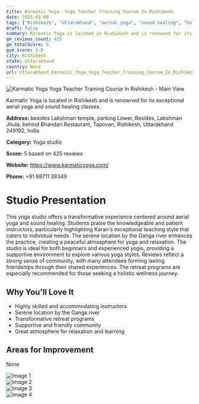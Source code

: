 ```yaml
---
title: Karmatic Yoga  Yoga Teacher Training Course In Rishikesh
date: 2025-03-08
tags: ["Rishikesh", "Uttarakhand", "aerial yoga", "sound healing", "holistic wellness", "serene atmosphere", "community-oriented", "Rishikesh"]  
draft: false
summary: Karmatic Yoga is located in Rishikesh and is renowned for its exceptional aerial yoga and sound healing classes.
gm_reviews_count: 425
gm_totalScore: 5
gym_score: 5.0
city: Rishikesh
state: Uttarakhand
country: None
url: Uttarakhand_Karmatic_Yoga_Yoga_Teacher_Training_Course_In_Rishikesh
---
```


<div className="aspect-[16/9] relative my-8">
  <img 
    src="https://lh5.googleusercontent.com/p/AF1QipMvNrmZCJvOuLUYAfVF7rNTupCk2YRZlI4MaNOg=w1920-h1080-k-no"
    alt="Karmatic Yoga  Yoga Teacher Training Course In Rishikesh - Main View"
    className="object-cover absolute inset-0 w-full h-full rounded-lg"
  />
</div>

Karmatic Yoga is located in Rishikesh and is renowned for its exceptional aerial yoga and sound healing classes.

**Address:** besides Lakshman temple, parking Lower, Besides, Lakshman Jhula, behind Bhandari Restaurant, Tapovan, Rishikesh, Uttarakhand 249192, India

**Category:** Yoga studio

**Score:** 5 based on 425 reviews

**Website:** https://www.karmaticyoga.com/

**Phone:** +91 98711 39349

# Studio Presentation

This yoga studio offers a transformative experience centered around aerial yoga and sound healing. Students praise the knowledgeable and patient instructors, particularly highlighting Karan's exceptional teaching style that caters to individual needs. The serene location by the Ganga river enhances the practice, creating a peaceful atmosphere for yoga and relaxation. The studio is ideal for both beginners and experienced yogis, providing a supportive environment to explore various yoga styles. Reviews reflect a strong sense of community, with many attendees forming lasting friendships through their shared experiences. The retreat programs are especially recommended for those seeking a holistic wellness journey.

## Why You'll Love It

- Highly skilled and accommodating instructors
- Serene location by the Ganga river
- Transformative retreat programs
- Supportive and friendly community
- Great atmosphere for relaxation and learning

## Areas for Improvement

None

<div className="grid grid-cols-1 xl:grid-cols-2 gap-4 my-8">
<div className="aspect-[4/3] relative"><img src="https://lh3.googleusercontent.com/p/AF1QipPhF_2ENcJNYvzyRqssKWzyhR6BiVrkLv-044qe=w1920-h1080-k-no" alt="Image 1" className="object-cover absolute inset-0 w-full h-full rounded-lg" /></div>
<div className="aspect-[4/3] relative"><img src="https://lh5.googleusercontent.com/p/AF1QipN1TwXss7pmm9u9UYThQUpYl2tJfk6RksgyEYOz=w1920-h1080-k-no" alt="Image 2" className="object-cover absolute inset-0 w-full h-full rounded-lg" /></div>
<div className="aspect-[4/3] relative"><img src="https://lh5.googleusercontent.com/p/AF1QipMuJ4t1TTCsSeCpMWwsP4HizP61KW21DGNgPNb8=w1920-h1080-k-no" alt="Image 3" className="object-cover absolute inset-0 w-full h-full rounded-lg" /></div>
<div className="aspect-[4/3] relative"><img src="https://lh5.googleusercontent.com/p/AF1QipM3oTAM9RiLpIPOwTfXB3JdOtBsTPilNiZ2E262=w1920-h1080-k-no" alt="Image 4" className="object-cover absolute inset-0 w-full h-full rounded-lg" /></div>
</div>